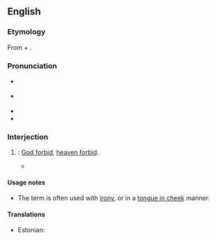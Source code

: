 ==English==
{{was wotd|2021|August|30}}

===Etymology===
From {{m|en|heaven|t=abode of God}} + {{m|en|forfend|t=to avert; to forbid, prohibit}}.

===Pronunciation===
* {{a|RP}} {{IPA|en|/ˌhɛvn̩ fɔːˈfɛnd/|/-fə-/}}
* {{a|GA}} {{IPA|en|/ˌhɛv(ə)n fɔɹˈfɛnd/}}
* {{rhymes|en|ɛnd}}
* {{hyphenation|en|heav|en for|fend}}

===Interjection===
{{en-interj}}

# {{lb|en|dated|or|humorous}} {{non-gloss definition|Used to [[express#Verb|express]] that one [[hope#Verb|hopes]] that something does not [[happen#Verb|happen]]}}: [[God forbid]], [[heaven forbid]].
#: {{synonyms|en|Thesaurus:God forbid}}
#* {{quote-journal|en|author=Scott Murray|title=Why England’s failure is good news for, er, England|editor={{w|Alan Rusbridger}}|newspaper={{w|The Guardian}}|archiveurl=https://web.archive.org/web/20141006013907/https://www.theguardian.com/football/2007/nov/23/sport.comment2|archivedate=6 October 2014|location=London|publisher=[[w:Guardian Media Group|Guardian News & Media]]|date=23 November 2007|issn=0261-3077|oclc=229952407|passage=Now there's an opportunity to employ a man who, '''heaven forfend''', actually thinks about tactics and team balance.}}

====Usage notes====
* The term is often used with [[irony]], or in a [[tongue in cheek]] manner.

====Translations====
{{trans-top|''used to express that one hopes that something does not happen''}}
* Estonian: {{t|et|taevas hoidku}}
{{trans-mid}}
{{trans-bottom}}